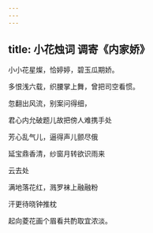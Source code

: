 ```yaml
---
---
---
```

title: 小花烛词 调寄《内家娇》
---



小小花星燦，恰婷婷，碧玉瓜期娇。

多恨浅六载，织腰掌上舞，曾把司空看惯。

忽翻出风流，别案问得细，

君心内允破题儿故把傍人难携手处

芳心乱气儿，逼得声儿颤尽俄

延宝鼎香清，纱窗月转欲识雨来

云去处

满地落花红，溅罗袜上融融粉

汗更待晓钟推枕

起向菱花画个眉看共酌取宜浓淡。